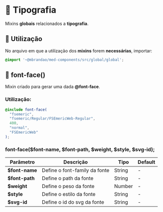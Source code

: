 
<Meta title="Global/Mixins/Tipografia" />

# 🧪 Tipografia

Mixins **globais** relacionados a **tipografia**.

## 💈 Utilização

No arquivo em que a utilização dos **mixins** forem **necessárias**, importar:

``` scss
@import '~@mbrandao/med-components/src/global/global';
```

## 🧪 font-face()

Mixin criado para gerar uma dada **@font-face**.

### Utilização:

```scss
@include font-face(
  "fsemeric",
  "fsemeric/Regular/FSEmericWeb-Regular",
  400,
  "normal",
  "FSEmericWeb"
);
```

### font-face($font-name, $font-path, $weight, $style, $svg-id);

| Parâmetro      | Descrição                     | Tipo   | Default |
| -------------- | ----------------------------- | ------ | ------- |
| **$font-name** | Define o font-family da fonte | String | -       |
| **$font-path** | Define o path da fonte        | String | -       |
| **$weight**    | Define o peso da fonte        | Number | -       |
| **$style**     | Define o estilo da fonte      | String | -       |
| **$svg-id**    | Define o id do svg da fonte   | String | -       |
